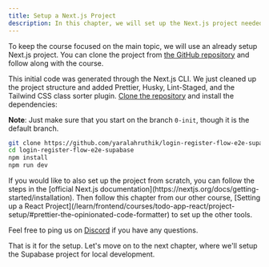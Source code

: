 ```yaml
---
title: Setup a Next.js Project
description: In this chapter, we will set up the Next.js project needed for the course.
---
```


To keep the course focused on the main topic, we will use an already setup Next.js project. You can clone the project from [the GitHub repository](https://github.com/yaralahruthik/login-register-flow-e2e-supabase) and follow along with the course.

This initial code was generated through the Next.js CLI. We just cleaned up the project structure and added Prettier, Husky, Lint-Staged, and the Tailwind CSS class sorter plugin. [Clone the repository](https://github.com/yaralahruthik/login-register-flow-e2e-supabase) and install the dependencies:

**Note**: Just make sure that you start on the branch `0-init`, though it is the default branch.

```sh
git clone https://github.com/yaralahruthik/login-register-flow-e2e-supabase.git
cd login-register-flow-e2e-supabase
npm install
npm run dev
```

<Callout>
If you would like to also set up the project from scratch, you can follow the steps in the [official Next.js documentation](https://nextjs.org/docs/getting-started/installation). Then follow this chapter from our other course, [Setting up a React Project](/learn/frontend/courses/todo-app-react/project-setup/#prettier-the-opinionated-code-formatter) to set up the other tools.

Feel free to ping us on [Discord](https://discord.gg/DWAVqksVtx) if you have any questions.

</Callout>

That is it for the setup. Let's move on to the next chapter, where we'll setup the Supabase project for local development.
